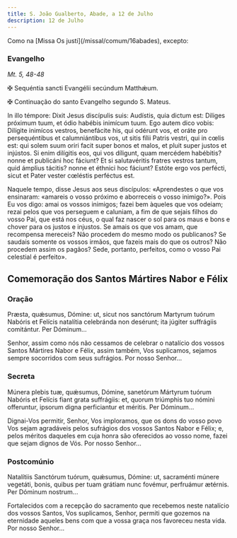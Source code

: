 ```yaml
---
title: S. João Gualberto, Abade, a 12 de Julho
description: 12 de Julho
---
```


<aside>Como na [Missa Os justi](/missal/comum/16abades), excepto:</aside>

### Evangelho

<em>Mt. 5, 48-48</em>

<div class="side-by-side not-content">

<span class="cross text-red-500">✠</span> Sequéntia sancti Evangélii secúndum Matthǽum.

<span class="cross text-red-500">✠</span> Continuação do santo Evangelho segundo S. Mateus.

In illo témpore: Dixit Jesus discípulis suis: Audístis, quia dictum est: Diliges próximum tuum, et ódio habébis inimícum tuum. Ego autem dico vobis: Dilígite inimícos vestros, benefácite his, qui odérunt vos, et oráte pro persequéntibus et calumniántibus vos, ut sitis fílii Patris vestri, qui in cœlis est: qui solem suum oriri facit super bonos et malos, et pluit super justos et injústos. Si enim dilígitis eos, qui vos díligunt, quam mercédem habébitis? nonne et publicáni hoc fáciunt? Et si salutavéritis fratres vestros tantum, quid ámplius tácitis? nonne et éthnici hoc fáciunt? Estóte ergo vos perfécti, sicut et Pater vester cœléstis perféctus est.

Naquele tempo, disse Jesus aos seus discípulos: «Aprendestes o que vos ensinaram: «amareis o vosso próximo e aborreceis o vosso inimigo?». Pois Eu vos digo: amai os vossos inimigos; fazei bem àqueles que vos odeiam; rezai pelos que vos perseguem e caluniam, a fim de que sejais filhos do vosso Pai, que está nos céus, o qual faz nascer o sol para os maus e bons e chover para os justos e injustos. Se amais os que vos amam, que recompensa mereceis? Não procedem do mesmo modo os publicanos? Se saudais somente os vossos irmãos, que fazeis mais do que os outros? Não procedem assim os pagãos? Sede, portanto, perfeitos, como o vosso Pai celestial é perfeito».

</div>

## Comemoração dos Santos Mártires Nabor e Félix

### Oração

<div class="side-by-side not-content">

Præsta, quǽsumus, Dómine: ut, sicut nos sanctórum Martyrum tuórum Nabóris et Felícis natalítia celebránda non desérunt; ita júgiter suffrágiis comitántur. Per Dóminum...

Senhor, assim como nós não cessamos de celebrar o natalício dos vossos Santos Mártires Nabor e Félix, assim também, Vos suplicamos, sejamos sempre socorridos com seus sufrágios. Por nosso Senhor...

</div>

### Secreta

<div class="side-by-side not-content">

Múnera plebis tuæ, quǽsumus, Dómine, sanetórum Mártyrum tuórum Nabóris et Felícis fiant grata suffrágiis: et, quorum triúmphis tuo nómini offeruntur, ipsorum digna perficiantur et méritis. Per Dóminum...

Dignai-Vos permitir, Senhor, Vos imploramos, que os dons do vosso povo Vos sejam agradáveis pelos sufrágios dos vossos Santos Nabor e Félix; e, pelos méritos daqueles em cuja honra são oferecidos ao vosso nome, fazei que sejam dignos de Vós. Por nosso Senhor...

</div>

### Postcomúnio

<div class="side-by-side not-content">

Natalítiis Sanctórum tuórum, quǽsumus, Dómine: ut, sacraménti múnere vegetáti, bonis, quibus per tuam grátiam nunc fovémur, perfruámur ætérnis. Per Dóminum nostrum...

Fortalecidos com a recepção do sacramento que recebemos neste natalício dos vossos Santos, Vos suplicamos, Senhor, permiti que gozemos na eternidade aqueles bens com que a vossa graça nos favoreceu nesta vida. Por nosso Senhor...

</div>
